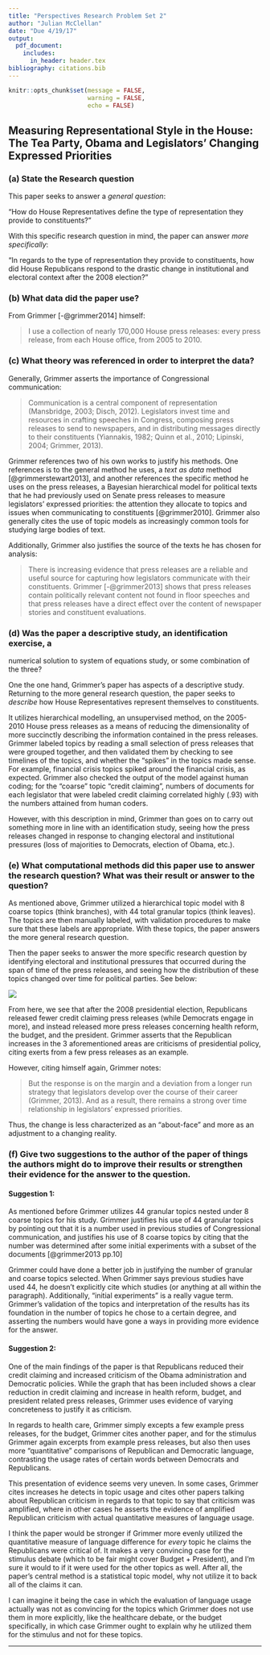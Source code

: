 ```yaml
---
title: "Perspectives Research Problem Set 2"
author: "Julian McClellan"
date: "Due 4/19/17"
output:
  pdf_document:
    includes:
      in_header: header.tex
bibliography: citations.bib
---
```


```r
knitr::opts_chunk$set(message = FALSE,
                      warning = FALSE,
                      echo = FALSE)
```

## Measuring Representational Style in the House: The Tea Party, Obama and Legislators’ Changing Expressed Priorities

### (a) State the Research question

This paper  seeks to answer a *general question*:

"How do House Representatives define the type of representation they provide to constituents?"

With this specific research question in mind, the paper can answer *more specifically*:

"In regards to the type of representation they provide to constituents, how did House Republicans respond to the drastic change in institutional and electoral context after the 2008 election?"


### (b) What data did the paper use?

From Grimmer [-@grimmer2014] himself:

> I use a collection of nearly 170,000
House press releases: every press release, from each House office, from 2005 to 2010.

### (c) What theory was referenced in order to interpret the data?  

Generally, Grimmer asserts the importance of Congressional communication:

> Communication is a central component of representation (Mansbridge, 2003; Disch, 2012).
Legislators invest time and resources in crafting speeches in Congress, composing press releases
to send to newspapers, and in distributing messages directly to their constituents
(Yiannakis, 1982; Quinn et al., 2010; Lipinski, 2004; Grimmer, 2013). 

Grimmer references two of his own works to justify his methods. One references is to the general method he uses,
a *text as data* method [@grimmerstewart2013], and another references the specific method he uses on the press releases, a Bayesian hierarchical model for political texts that he had previously used on Senate press releases to measure legislators' expressed priorities: the attention they allocate to topics and issues when communicating to constituents [@grimmer2010]. Grimmer also generally cites the use of topic models as increasingly common tools for studying large bodies of text.

Additionally, Grimmer also justifies the source of the texts he has chosen for analysis:

> There
is increasing evidence that press releases are a reliable and useful source for capturing how
legislators communicate with their constituents. Grimmer [-@grimmer2013] shows that press releases
contain politically relevant content not found in floor speeches and that press releases have
a direct effect over the content of newspaper stories and constituent evaluations.

### (d) Was the paper a descriptive study, an identification exercise, a
numerical solution to system of equations study, or some combination of
the three?

One the one hand, Grimmer's paper has aspects of a descriptive study. Returning to the more general research question, the paper seeks to *describe* how House Representatives represent themselves to constituents. 

It utilizes hierarchical modelling, an unsupervised method, on the 2005-2010 House press releases as a means of reducing the dimensionality of more succinctly describing the information contained in the press releases. Grimmer labeled topics by reading a small selection of press releases that were grouped together, and then validated them by checking to see timelines of the topics, and whether the "spikes" in the topics made sense. For example, financial crisis topics spiked around the financial crisis, as expected. Grimmer also checked the output of the model against human coding; for the "coarse" topic "credit claiming", numbers of documents for each legislator that were labeled credit claiming correlated highly (.93) with the numbers attained from human coders. 

However, with this description in mind, Grimmer than goes on to carry out something more in line with an identification study, seeing how the press releases changed in response to changing electoral and institutional pressures (loss of majorities to Democrats, election of Obama, etc.).

### (e)  What computational methods did this paper use to answer the research question? What was their result or answer to the question? 

As mentioned above, Grimmer utilized a hierarchical topic model with 8 coarse topics (think branches), with 44 total granular topics (think leaves). The topics are then manually labeled, with validation procedures to make sure that these labels are appropriate. With these topics, the paper answers the more general research question.

Then the paper seeks to answer the more specific research question by identifying electoral and institutional pressures that occurred during the span of time of the press releases, and seeing how the distribution of these topics changed over time for political parties. See below:

![](/home/jmcclellan/MACS30200proj/ProblemSets/PS2/grimmer_results.png)

From here, we see that after the 2008 presidential election, Republicans released fewer credit claiming press releases (while Democrats engage in more), and instead released more press releases concerning health reform, the budget, and the president. Grimmer asserts that the Republican increases in the 3 aforementioned areas are criticisms of presidential policy, citing exerts from a few press releases as an example.

However, citing himself again, Grimmer notes:

>  But the response is on the margin and a deviation from a longer run strategy that legislators develop over the course of their career (Grimmer, 2013). And as a result, there remains a strong over time relationship in legislators’ expressed priorities.

Thus, the change is less characterized as an "about-face" and more as an adjustment to a changing reality.

### (f) Give two suggestions to the author of the paper of things the authors might do to improve their results or strengthen their evidence for the answer to the question.

#### Suggestion 1:

As mentioned before Grimmer utilizes 44 granular topics nested under 8 coarse topics for his study. Grimmer justifies his use of 44 granular topics by pointing out that it is a number used in previous studies of Congressional communication, and justifies his use of 8 coarse topics by citing that the number was determined after some initial experiments with a subset of the documents [@grimmer2013 pp.10]

Grimmer could have done a better job in justifying the number of granular and coarse topics selected. When Grimmer says previous studies have used 44, he doesn't explicitly cite which studies (or anything at all within the paragraph). Additionally, "initial experiments" is a really vague term. Grimmer's validation of the topics and interpretation of the results has its foundation in the number of topics he chose to a certain degree, and asserting the numbers would have gone a ways in providing more evidence for the answer.

#### Suggestion 2:

One of the main findings of the paper is that Republicans reduced their credit claiming and increased criticism of the Obama administration and Democratic policies. While the graph that has been included shows a clear reduction in credit claiming and increase in health reform, budget, and president related press releases, Grimmer uses evidence of varying concreteness to justify it as criticism.

In regards to health care, Grimmer simply excepts a few example press releases, for the budget, Grimmer cites another paper, and for the stimulus Grimmer again excerpts from example press releases, but also then uses more "quantitative" comparisons of Republican and Democratic language, contrasting the usage rates of certain words between Democrats and Republicans.

This presentation of evidence seems very uneven. In some cases, Grimmer cites increases he detects in topic usage and cites other papers talking about Republican criticism in regards to that topic to say that criticism was amplified, where in other cases he asserts the evidence of amplified Republican criticism with actual quantitative measures of language usage.

I think the paper would be stronger if Grimmer more evenly utilized the quantitative measure of language difference for *every* topic he claims the Republicans were critical of. It makes a very convincing case for the stimulus debate (which to be fair might cover Budget + President), and I'm sure it would to if it were used for the other topics as well. After all, the paper's central method is a statistical topic model, why not utilize it to back all of the claims it can.

I can imagine it being the case in which the evaluation of language usage actually was not as convincing for the topics which Grimmer does not use them in more explicitly, like the healthcare debate, or the budget specifically, in which case Grimmer ought to explain why he utilized them for the stimulus and not for these topics.

---

